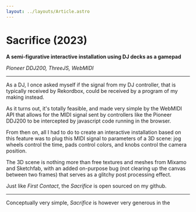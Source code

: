```yaml
---
layout: ../layouts/Article.astro
---
```


# Sacrifice (2023)

**A semi-figurative interactive installation using DJ decks as a gamepad**

_Pioneer DDJ200, ThreeJS, WebMIDI_

---

As a DJ, I once asked myself if the signal from my DJ controller, that is typically received by Rekordbox, could be received by a program of my making instead.

As it turns out, it's totally feasible, and made very simple by the WebMIDI API that allows for the MIDI signal sent by controllers like the Pioneer DDJ200 to be intercepted by javascript code running in the browser.

From then on, all I had to do to create an interactive installation based on this feature was to plug this MIDI signal to parameters of a 3D scene: jog wheels control the time, pads control colors, and knobs control the camera position.

The 3D scene is nothing more than free textures and meshes from Mixamo and Sketchfab, with an added on-purpose bug (not clearing up the canvas between two frames) that serves as a glitchy post processing effect.

Just like _First Contact_, the _Sacrifice_ is open sourced on my github.

---

Conceptually very simple, _Sacrifice_ is however very generous in the
